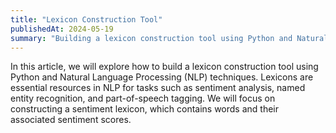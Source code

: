 ```yaml
---
title: "Lexicon Construction Tool"
publishedAt: 2024-05-19
summary: "Building a lexicon construction tool using Python and Natural Language Processing (NLP) techniques."
---
```


In this article, we will explore how to build a lexicon construction tool using Python and Natural Language Processing (NLP) techniques. Lexicons are essential resources in NLP for tasks such as sentiment analysis, named entity recognition, and part-of-speech tagging. We will focus on constructing a sentiment lexicon, which contains words and their associated sentiment scores.